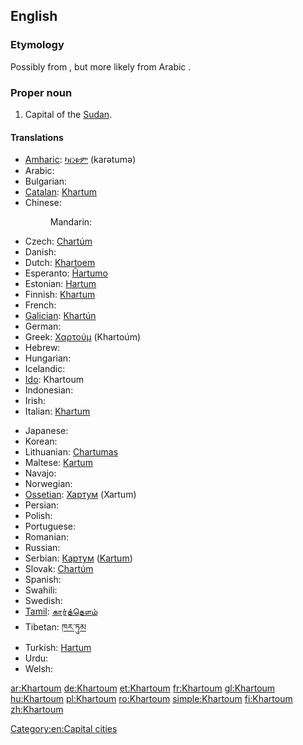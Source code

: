 ==English==
{{wikipedia}}

===Etymology===
Possibly from {{etyl|ar}} {{term|خرطوم|tr=Ḫarṭūm||elephant [[trunk]]|lang=ar|sc=Arab}}, but more likely from Arabic {{term|قرطم|tr=Qurṭum||safflower|lang=ar|sc=Arab}}.

===Proper noun===
{{en-proper noun}}

# Capital of the [[Sudan]].

====Translations====
{{trans-top|capital of Sudan}}
* [[Amharic]]: [[ካርቱም]] (karətumə)
* Arabic: {{t-|ar|الخرطوم|m|tr=al-kharTuum}}
* Bulgarian: {{t-|bg|Хартум|m|tr=Xartúm}}
* [[Catalan]]: [[Khartum]] {{m}}
* Chinese:
*: Mandarin: {{t|cmn|喀土穆|tr=Kātǔmù|sc=Hani}}
* Czech: [[Chartúm]] {{m}}
* Danish: {{t-|da|Khartoum}}
* Dutch: [[Khartoem]]
* Esperanto: [[Ĥartumo]]
* Estonian: [[Hartum]]
* Finnish: [[Khartum]]
* French: {{t+|fr|Khartoum|m}}
* [[Galician]]: [[Khartún]] {{m}}
* German: {{t+|de|Khartum}}
* Greek: [[Χαρτούμ]] (Khartoúm)
* Hebrew: {{t+|he|חרטום|tr=ħartum}}
* Hungarian: {{t+|hu|Kartúm}}
* Icelandic: {{t-|is|Kartúm}}
* [[Ido]]: Khartoum
* Indonesian: {{t-|id|Khartoum}}
* Irish: {{t-|ga|Cartúm|m}}
* Italian: [[Khartum]]
{{trans-mid}}
* Japanese: {{t-|ja|ハルツーム|tr=Harutsūmu}}
* Korean: {{t-|ko|하르툼|tr=Hareutum|sc=Hang}}
* Lithuanian: [[Chartumas]]
* Maltese: [[Kartum]] {{m}}
* Navajo: {{tø|nv|Kʼaatʼóóm}}
* Norwegian: {{t-|no|Khartoum}}
* [[Ossetian]]: [[Хартум]] (Xartum)
* Persian: {{t-|fa|خارطوم|tr=xartûm}}
* Polish: {{t+|pl|Chartum|m}}
* Portuguese: {{t+|pt|Cartum|m}}
* Romanian: {{t+|ro|Khartoum}}
* Russian:  {{t-|ru|Хартум|m|tr=Xartúm}}
* Serbian: [[Картум]] ([[Kartum]]) {{m}}
* Slovak: [[Chartúm]] {{m}}
* Spanish: {{t+|es|Jartum|m}}
* Swahili: {{t-|sw|Khartoum}}
* Swedish: {{t-|sv|Khartoum}}
* [[Tamil]]: [[கார்த்தௌம்]]
* Tibetan: [[ཁར་ཏུམ]]
* Turkish: [[Hartum]]
* Urdu: {{t-|ur|خرطوم}}
* Welsh: {{t-|cy|Khartoum}}
{{trans-bottom}}

[[Category:en:Capital cities]]

[[ar:Khartoum]]
[[de:Khartoum]]
[[et:Khartoum]]
[[fr:Khartoum]]
[[gl:Khartoum]]
[[hu:Khartoum]]
[[pl:Khartoum]]
[[ro:Khartoum]]
[[simple:Khartoum]]
[[fi:Khartoum]]
[[zh:Khartoum]]